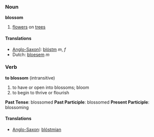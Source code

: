 ===Noun===
'''blossom'''

# [[flower]]s on [[tree]]s

====Translations====
*[[Anglo-Saxon]]]: [[blóstm]] ''m'', ''f''
*Dutch: [[bloesem]] ''m''

===Verb===
'''to blossom''' (intransitive)

# to have or open into blossoms; bloom
#to begin to thrive or flourish

'''Past Tense''': blossomed
'''Past Participle''': blossomed
'''Present Participle''': blossoming

====Translations====
*[[Anglo-Saxon]]: [[blóstmian]]